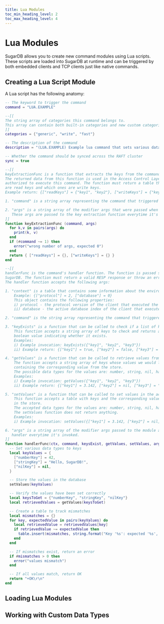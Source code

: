 ```yaml
---
title: Lua Modules
toc_min_heading_level: 2
toc_max_heading_level: 4
---
```



# Lua Modules

SugarDB allows you to create new command modules using Lua scripts. These scripts are loaded into SugarDB at runtime and can be triggered by both embedded clients and TCP clients just like native commands.

## Creating a Lua Script Module

A Lua script has the following anatomy:

```lua
-- The keyword to trigger the command
command = "LUA.EXAMPLE"

--[[
The string array of categories this command belongs to.
This array can contain both built-in categories and new custom categories.
]]
categories = {"generic", "write", "fast"}

-- The description of the command
description = "(LUA.EXAMPLE) Example lua command that sets various data types to keys"

-- Whether the command should be synced across the RAFT cluster
sync = true

--[[
keyExtractionFunc is a function that extracts the keys from the command and returns them to SugarDB.keyExtractionFunc
The returned data from this function is used in the Access Control Layer to determine if the current connection is
authorized to execute this command. The function must return a table that specifies which keys in this command
are read keys and which ones are write keys.
Example return: {["readKeys"] = {"key1", "key2"}, ["writeKeys"] = {"key3", "key4", "key5"}}

1. "command" is a string array representing the command that triggered this key extraction function.

2. "args" is a string array of the modifier args that were passed when loading the module into SugarDB.
   These args are passed to the key extraction function everytime it's invoked.
]]
function keyExtractionFunc (command, args)
  for k,v in pairs(args) do
    print(k, v)
  end
  if (#command ~= 1) then
    error("wrong number of args, expected 0")
  end
  return { ["readKeys"] = {}, ["writeKeys"] = {} }
end

--[[
handlerFunc is the command's handler function. The function is passed some arguments that allow it to interact with
SugarDB. The function must return a valid RESP response or throw an error.
The handler function accepts the following args:

1. "context" is a table that contains some information about the environment this command has been executed in.
    Example: {["protocol"] = 2, ["database"] = 0}
    This object contains the following properties:
    i) protocol - the protocol version of the client that executed the command (either 2 or 3).
    ii) database - the active database index of the client that executed the command.

2. "command" is the string array representing the command that triggered this handler function.

3. "keyExists" is a function that can be called to check if a list of keys exists in the SugarDB store database.
    This function accepts a string array of keys to check and returns a table with each key having a corresponding
    boolean value indicating whether it exists.
    Examples:
    i) Example invocation: keyExists({"key1", "key2", "key3"})
    ii) Example return: {["key1"] = true, ["key2"] = false, ["key3"] = true}

4. "getValues" is a function that can be called to retrieve values from the SugarDB store database.
    The function accepts a string array of keys whose values we would like to fetch, and returns a table with each key
    containing the corresponding value from the store.
    The possible data types for the values are: number, string, nil, hash, set, zset
    Examples:
    i) Example invocation: getValues({"key1", "key2", "key3"})
    ii) Example return: {["key1"] = 3.142, ["key2"] = nil, ["key3"] = "Pi"}

5. "setValues" is a function that can be called to set values in the active database in the SugarDB store.
    This function accepts a table with keys and the corresponding values to set for each key in the active database
    in the store.
    The accepted data types for the values are: number, string, nil, hash, set, zset.
    The setValues function does not return anything.
    Examples:
    i) Example invocation: setValues({["key1"] = 3.142, ["key2"] = nil, ["key3"] = "Pi"})

6. "args" is a string array of the modifier args passed to the module at load time. These args are passed to the
   handler everytime it's invoked.
]]
function handlerFunc(ctx, command, keysExist, getValues, setValues, args)
  -- Set various data types to keys
  local keyValues = {
    ["numberKey"] = 42,
    ["stringKey"] = "Hello, SugarDB!",
    ["nilKey"] = nil,
  }

  -- Store the values in the database
  setValues(keyValues)

  -- Verify the values have been set correctly
  local keysToGet = {"numberKey", "stringKey", "nilKey"}
  local retrievedValues = getValues(keysToGet)

  -- Create a table to track mismatches
  local mismatches = {}
  for key, expectedValue in pairs(keyValues) do
    local retrievedValue = retrievedValues[key]
    if retrievedValue ~= expectedValue then
      table.insert(mismatches, string.format("Key '%s': expected '%s', got '%s'", key, tostring(expectedValue), tostring(retrievedValue)))
    end
  end

  -- If mismatches exist, return an error
  if #mismatches > 0 then
    error("values mismatch")
  end

  -- If all values match, return OK
  return "+OK\r\n"
end
```

## Loading Lua Modules
<LoadModuleDocs module="lua" />

## Working with Custom Data Types
